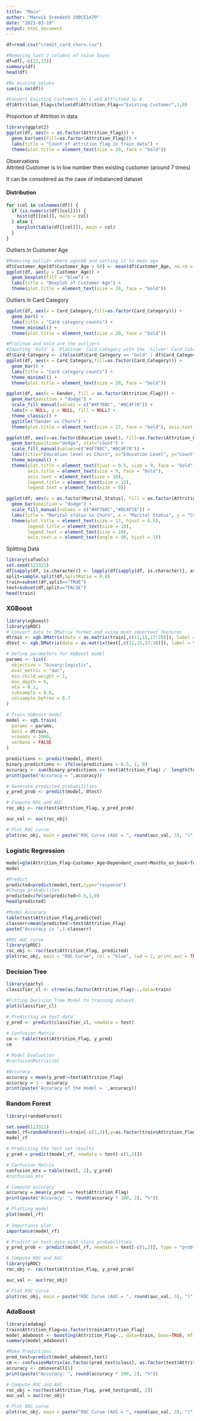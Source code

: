 ```yaml
---
title: "Main"
author: "Manvik Sreedath 20BCE1479"
date: "2023-03-19"
output: html_document
---
```


```r
df=read.csv("credit_card_churn.csv")

#Removing last 2 columns of naive bayes
df=df[,-c(22,23)]
summary(df)
head(df)

#No missing values
sum(is.na(df))

#Convert Existing Customers to 1 and Attritued to 0
df$Attrition_Flag=ifelse(df$Attrition_Flag=="Existing Customer",1,0)
```

Proportion of Attrition in data
```r
library(ggplot2)
ggplot(df, aes(x = as.factor(Attrition_Flag))) + 
  geom_bar(aes(fill=as.factor(Attrition_Flag))) +
  labs(title = "Count of attrition flag in train data") +
  theme(plot.title = element_text(size = 20, face = "bold"))
```
Observations<br>
Attrited Customer is in low number then existing customer (around 7 times)<br>

It can be considered as the case of imbalanced dataset<br>


<h4>Distribution</h4>
```r
for (col in colnames(df)) {
  if (is.numeric(df[[col]])) {
    hist(df[[col]], main = col)
  } else {
    barplot(table(df[[col]]), main = col)
  }
}
```

Outliers In Customer Age
```r
#Removing outlier where age>68 and setting it to mean age
df$Customer_Age[df$Customer_Age > 68] <- mean(df$Customer_Age, na.rm = TRUE)
ggplot(df, aes(y = Customer_Age)) +
  geom_boxplot(fill = "blue") +
  labs(title = "Boxplot of Customer Age") +
  theme(plot.title = element_text(size = 20, face = "bold"))
```
Outliers in Card Category
```r
ggplot(df, aes(x = Card_Category,fill=as.factor(Card_Category))) +
  geom_bar() +
  labs(title = "Card category counts") +
  theme_minimal() +
  theme(plot.title = element_text(size = 20, face = "bold"))

#Platinum and Gold are the outliers
#Imputing 'Gold' & 'Platinum' Card_Category with the 'Silver' Card_Category.
df$Card_Category <- ifelse(df$Card_Category == "Gold" | df$Card_Category == "Platinum","Silver",df$Card_Category)
ggplot(df, aes(x = Card_Category,fill=as.factor(Card_Category))) +
  geom_bar() +
  labs(title = "Card category counts") +
  theme_minimal() +
  theme(plot.title = element_text(size = 20, face = "bold"))

ggplot(df, aes(x = Gender, fill = as.factor(Attrition_Flag))) +
  geom_bar(position = "dodge") +
  scale_fill_manual(values = c("#4F788C", "#8C4F78")) +
  labs(x = NULL, y = NULL, fill = NULL) +
  theme_classic() +
  ggtitle("Gender vs Churn") +
  theme(plot.title = element_text(size = 17, face = "bold"), axis.text = element_text(size = 14))

ggplot(df, aes(x=as.factor(Education_Level), fill=as.factor(Attrition_Flag))) +
  geom_bar(position="dodge", stat="count") +
  scale_fill_manual(values=c("#4F788C","#8C4F78")) +
  labs(title="Education level vs Churn", x="Education Level", y="Count", fill="Attrition Flag") +
  theme_minimal() +
  theme(plot.title = element_text(hjust = 0.5, size = 9, face = "bold"),
        axis.title = element_text(size = 9, face = "bold"),
        axis.text = element_text(size = 10),
        legend.title = element_text(size = 12),
        legend.text = element_text(size = 9))

ggplot(df, aes(x = as.factor(Marital_Status), fill = as.factor(Attrition_Flag))) +
  geom_bar(position = "dodge") +
  scale_fill_manual(values = c("#4F788C","#8C4F78")) +
  labs(title = "Marital status vs Churn", x = "Marital Status", y = "Count") +
  theme(plot.title = element_text(size = 17, hjust = 0.5),
        legend.title = element_text(size = 10),
        legend.text = element_text(size = 10),
        axis.text.x = element_text(angle = 90, hjust = 1))
```
Splitting Data
```r
library(caTools)
set.seed(123321)
df[sapply(df, is.character)] <- lapply(df[sapply(df, is.character)], as.factor)
split=sample.split(df,SplitRatio = 0.8)
train=subset(df,split=="TRUE")
test=subset(df,split=="FALSE")
head(train)
```
<h3>XGBoost</h3>
```r
library(xgboost)
library(pROC)
# Convert data to DMatrix format and using most important features
dtrain <- xgb.DMatrix(data = as.matrix(train[,c(11,15,17:20)]), label = train$Attrition_Flag)
dtest <- xgb.DMatrix(data = as.matrix(test[,c(11,15,17:20)]), label = test$Attrition_Flag)

# Define parameters for XGBoost model
params <- list(
  objective = "binary:logistic",
  eval_metric = "auc",
  min_child_weight = 1,
  max_depth = 6,
  eta = 0.1,
  subsample = 0.8,
  colsample_bytree = 0.7
)

# Train XGBoost model
model <- xgb.train(
  params = params,
  data = dtrain,
  nrounds = 1000,
  verbose = FALSE
)

predictions <- predict(model, dtest)
binary.predictions <- ifelse(predictions > 0.5, 1, 0)
accuracy <- sum(binary.predictions == test$Attrition_Flag) /  length(test$Attrition_Flag)
print(paste("Accuracy = ",accuracy))

# Generate predicted probabilities
y_pred_prob <- predict(model, dtest)

# Compute ROC and AUC
roc_obj <- roc(test$Attrition_Flag, y_pred_prob)

auc_val <- auc(roc_obj)

# Plot ROC curve
plot(roc_obj, main = paste("ROC Curve (AUC = ", round(auc_val, 3), ")"))
```
<h3>Logistic Regression</h3>
```r

model=glm(Attrition_Flag~Customer_Age+Dependent_count+Months_on_book+Total_Relationship_Count+Months_Inactive_12_mon+Contacts_Count_12_mon+Credit_Limit+Total_Revolving_Bal+Avg_Open_To_Buy+Total_Amt_Chng_Q4_Q1+Total_Trans_Amt+Total_Trans_Ct+Total_Ct_Chng_Q4_Q1+Avg_Utilization_Ratio,data=train,family="binomial")
model

#Predict
predicted=predict(model,test,type="response")
#Change probabilites
predicted=ifelse(predicted>0.5,1,0)
head(predicted)

#Model Accuracy
table(test$Attrition_Flag,predicted)
classerr=mean(predicted!=test$Attrition_Flag)
paste("Accuracy is ",1-classerr)

#ROC AUC curve
library(pROC)
roc_obj <- roc(test$Attrition_Flag, predicted)
plot(roc_obj, main = "ROC Curve", col = "blue", lwd = 2, print.auc = TRUE)
```




<h3> Decision Tree</h3>
```r
library(party)
classifier_cl <- ctree(as.factor(Attrition_Flag)~.,data=train)

#Fitting Decision Tree Model to training dataset
plot(classifier_cl)

# Predicting on test data'
y_pred <- predict(classifier_cl, newdata = test)
 
# Confusion Matrix
cm <- table(test$Attrition_Flag, y_pred)
cm

# Model Evaluation
#confusionMatrix(cm)

#Accuracy
accuracy = mean(y_pred!=test$Attrition_Flag)
accuracy = 1 - accuracy
print(paste('Accuracy of the model = ',accuracy))
```
<h3>Random Forest</h3>
```r
library(randomForest)

set.seed(123321)
model_rf=randomForest(x=train[-c(1,2)],y=as.factor(train$Attrition_Flag),ntree=500)
model_rf

# Predicting the Test set results
y_pred = predict(model_rf, newdata = test[-c(1,2)])

# Confusion Matrix
confusion_mtx = table(test[, 2], y_pred)
#confusion_mtx

# Compute accuracy
accuracy = mean(y_pred == test$Attrition_Flag)
print(paste("Accuracy: ", round(accuracy * 100, 2), "%"))

# Plotting model
plot(model_rf)
  
# Importance plot
importance(model_rf)

# Predict on test data with class probabilities
y_pred_prob <- predict(model_rf, newdata = test[-c(1,2)], type = "prob")[, 2]

# Compute ROC and AUC
library(pROC)
roc_obj <- roc(test$Attrition_Flag, y_pred_prob)

auc_val <- auc(roc_obj)

# Plot ROC curve
plot(roc_obj, main = paste("ROC Curve (AUC = ", round(auc_val, 3), ")"))
```
<h3>AdaBoost </h3>
```r
library(adabag)
train$Attrition_Flag=as.factor(train$Attrition_Flag)
model_adaboost <- boosting(Attrition_Flag~., data=train, boos=TRUE, mfinal=50)
summary(model_adaboost)

#Make Predictions
pred_test=predict(model_adaboost,test)
cm <- confusionMatrix(as.factor(pred_test$class), as.factor(test$Attrition_Flag))
accuracy <- cm$overall[1]
print(paste("Accuracy: ", round(accuracy * 100, 2), "%"))

# Compute ROC and AUC
roc_obj = roc(test$Attrition_Flag, pred_test$prob[, 2])
auc_val = auc(roc_obj)

# Plot ROC curve
plot(roc_obj, main = paste("ROC Curve (AUC = ", round(auc_val, 3), ")"))
```
